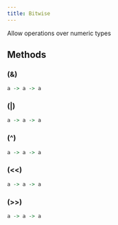 ```yaml
---
title: Bitwise
---
```


Allow operations over numeric types

## Methods

### (&)

```haskell
a -> a -> a
```



### (|)

```haskell
a -> a -> a
```



### (^)

```haskell
a -> a -> a
```



### (&lt;&lt;)

```haskell
a -> a -> a
```



### (&gt;&gt;)

```haskell
a -> a -> a
```



